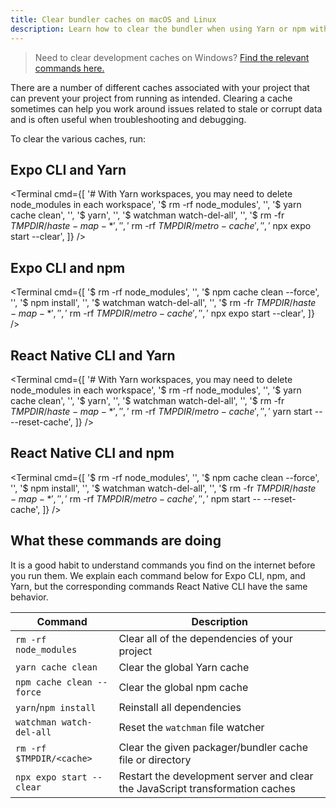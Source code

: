 ```yaml
---
title: Clear bundler caches on macOS and Linux
description: Learn how to clear the bundler when using Yarn or npm with Expo CLI or React Native CLI on macOS and Linux.
---
```



> Need to clear development caches on Windows? [Find the relevant commands here.](clear-cache-windows.mdx)

There are a number of different caches associated with your project that can prevent your project from running as intended. Clearing a cache sometimes can help you work around issues related to stale or corrupt data and is often useful when troubleshooting and debugging.

To clear the various caches, run:

## Expo CLI and Yarn

<Terminal
  cmd={[
    '# With Yarn workspaces, you may need to delete node_modules in each workspace',
    '$ rm -rf node_modules',
    '',
    '$ yarn cache clean',
    '',
    '$ yarn',
    '',
    '$ watchman watch-del-all',
    '',
    '$ rm -fr $TMPDIR/haste-map-*',
    '',
    '$ rm -rf $TMPDIR/metro-cache',
    '',
    '$ npx expo start --clear',
  ]}
/>

## Expo CLI and npm

<Terminal
  cmd={[
    '$ rm -rf node_modules',
    '',
    '$ npm cache clean --force',
    '',
    '$ npm install',
    '',
    '$ watchman watch-del-all',
    '',
    '$ rm -fr $TMPDIR/haste-map-*',
    '',
    '$ rm -rf $TMPDIR/metro-cache',
    '',
    '$ npx expo start --clear',
  ]}
/>

## React Native CLI and Yarn

<Terminal
  cmd={[
    '# With Yarn workspaces, you may need to delete node_modules in each workspace',
    '$ rm -rf node_modules',
    '',
    '$ yarn cache clean',
    '',
    '$ yarn',
    '',
    '$ watchman watch-del-all',
    '',
    '$ rm -fr $TMPDIR/haste-map-*',
    '',
    '$ rm -rf $TMPDIR/metro-cache',
    '',
    '$ yarn start -- --reset-cache',
  ]}
/>

## React Native CLI and npm

<Terminal
  cmd={[
    '$ rm -rf node_modules',
    '',
    '$ npm cache clean --force',
    '',
    '$ npm install',
    '',
    '$ watchman watch-del-all',
    '',
    '$ rm -fr $TMPDIR/haste-map-*',
    '',
    '$ rm -rf $TMPDIR/metro-cache',
    '',
    '$ npm start -- --reset-cache',
  ]}
/>

## What these commands are doing

It is a good habit to understand commands you find on the internet before you run them. We explain each command below for Expo CLI, npm, and Yarn, but the corresponding commands React Native CLI have the same behavior.

| Command                   | Description                                                                   |
| ------------------------- | ----------------------------------------------------------------------------- |
| `rm -rf node_modules`     | Clear all of the dependencies of your project                                 |
| `yarn cache clean`        | Clear the global Yarn cache                                                   |
| `npm cache clean --force` | Clear the global npm cache                                                    |
| `yarn`/`npm install`      | Reinstall all dependencies                                                    |
| `watchman watch-del-all`  | Reset the `watchman` file watcher                                             |
| `rm -rf $TMPDIR/<cache>`  | Clear the given packager/bundler cache file or directory                      |
| `npx expo start --clear`  | Restart the development server and clear the JavaScript transformation caches |
